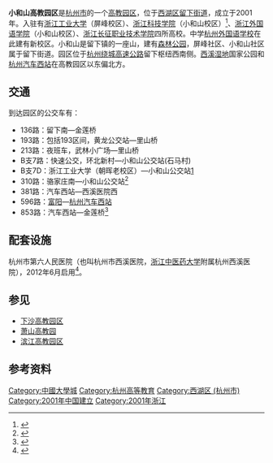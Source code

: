 '''小和山高教园区'''是[[杭州市|杭州市]]的一个[[高教园区|高教园区]]，位于[[西湖区_(杭州市)|西湖区]][[留下街道|留下街道]]，成立于2001年。入驻有[[浙江工业大学|浙江工业大学]]（屏峰校区）、[[浙江科技学院|浙江科技学院]]（小和山校区）<ref>{{Cite web|title=2020浙江工业大学校园概况之屏峰校区|url=https://www.meet99.com/jingdian-zhejianggongyedaxue-32004.html|accessdate=2020-07-19|work=www.meet99.com|archive-date=2020-12-12|archive-url=https://web.archive.org/web/20201212094202/https://www.meet99.com/jingdian-zhejianggongyedaxue-32004.html|dead-url=no}}</ref>、[[浙江外国语学院|浙江外国语学院]]（小和山校区）、[[浙江长征职业技术学院|浙江长征职业技术学院]]四所高校。中学[[杭州外国语学校|杭州外国语学校]]在此建有新校区。小和山是留下镇的一座山，建有[[森林公园|森林公园]]，屏峰社区、小和山社区属于留下街道。园区位于[[杭州绕城高速公路|杭州绕城高速公路]]留下枢纽西南侧。[[西溪湿地|西溪湿地]]国家公园和[[杭州汽车西站|杭州汽车西站]]在高教园区以东偏北方。

== 交通 ==
到达园区的公交车有：
*136路：留下南—金莲桥
*193路：包括193区间，黄龙公交站—里山桥
*213路：夜班车，武林小广场—里山桥
*B支7路：快速公交，环北新村—小和山公交站(石马村)
*B支7D：浙江工业大学（朝晖老校区）—小和山公交站[https://hangzhou.8684.cn/x_3f46c733] {{Wayback|url=https://hangzhou.8684.cn/x_3f46c733 |date=20201212094210 }}
*310路：骆家庄南—小和山公交站<ref>{{Cite web|title=310：发车时间、线路图及站点 - 小和山公交站|url=https://moovitapp.com/index/zh-cn/%E5%85%AC%E5%85%B1%E4%BA%A4%E9%80%9A-line-310%E8%B7%AF-Hangzhou_%E6%9D%AD%E5%B7%9E-5015-1051400-644390-0|accessdate=2020-07-19|work=moovitapp.com|language=zh-cn|archive-date=2020-12-12|archive-url=https://web.archive.org/web/20201212094151/https://moovitapp.com/index/zh-cn/%E5%85%AC%E5%85%B1%E4%BA%A4%E9%80%9A-line-310%E8%B7%AF-Hangzhou_%E6%9D%AD%E5%B7%9E-5015-1051400-644390-0|dead-url=no}}</ref>
*381路：汽车西站—西溪医院西
*596路：[[富阳|富阳]]—[[杭州汽车西站|杭州汽车西站]]
*853路：汽车西站—金莲桥<ref>{{Cite web|title=杭州853路区间|url=http://tool.114la.com/bus/hangzhou/l_0_247.html|accessdate=2020-07-19|work=tool.114la.com|archive-date=2020-12-12|archive-url=https://web.archive.org/web/20201212094156/http://tool.114la.com/bus/hangzhou/l_0_247.html|dead-url=no}}</ref>

== 配套设施 ==
杭州市第六人民医院（也叫杭州市西溪医院，[[浙江中医药大学|浙江中医药大学]]附属杭州西溪医院），2012年6月启用<ref>{{Cite web|title=杭州市西溪医院|url=http://www.xixih.net/about.aspx|accessdate=2020-07-19|work=www.xixih.net|archive-date=2020-12-12|archive-url=https://web.archive.org/web/20201212094234/http://www.xixih.net/about.aspx|dead-url=yes}}</ref>。

== 参见 ==
*[[下沙高教园区|下沙高教园区]]
*[[萧山高教园|萧山高教园]]
*[[滨江高教园区|滨江高教园区]]

== 参考资料 ==
{{reflist}}

{{小和山高教园区}}
{{中國大學城}}
{{杭州市}}
{{DEFAULTSORT:}}
[[Category:中國大學城|Category:中國大學城]]
[[Category:杭州高等教育|Category:杭州高等教育]]
[[Category:西湖区_(杭州市)|Category:西湖区 (杭州市)]]
[[Category:2001年中国建立|Category:2001年中国建立]]
[[Category:2001年浙江|Category:2001年浙江]]